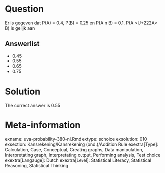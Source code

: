 Question
========

Er is gegeven dat P(A) = 0.4, P(B) = 0.25 en P(A n B) = 0.1. P(A <U+222A> B) is gelijk aan 

Answerlist
----------
* 0.45
* 0.55
* 0.65
* 0.75

Solution
========

The correct answer is  0.55 

Meta-information
================
exname: uva-probability-380-nl.Rmd 
extype: schoice 
exsolution: 010 
exsection: Kansrekening/Kansrekening (ond.)/Addition Rule
exextra[Type]: Calculation, Case, Conceptual, Creating graphs, Data manipulation, Interpretating graph, Interpretating output, Performing analysis, Test choice 
exextra[Langauge]: Dutch 
exextra[Level]: Statistical Literacy, Statistical Reasoning, Statistical Thinking 
